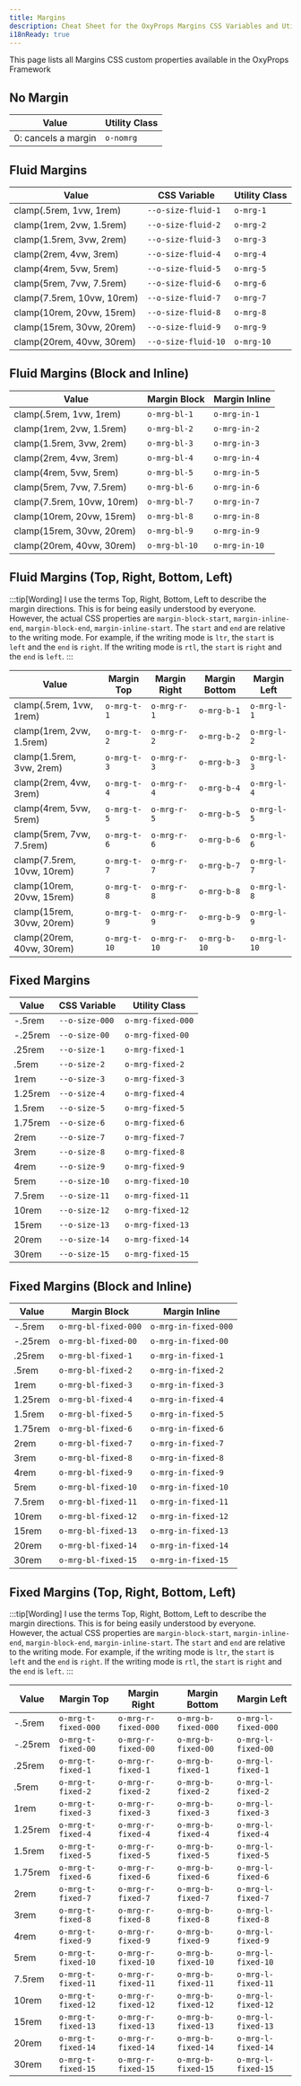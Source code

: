 ```yaml
---
title: Margins
description: Cheat Sheet for the OxyProps Margins CSS Variables and Utility Classes.
i18nReady: true
---
```



This page lists all Margins CSS custom properties available in the OxyProps Framework

## No Margin

| Value               | Utility Class                                            |
| ------------------- | -------------------------------------------------------- |
| 0: cancels a margin | <ClipboardCopy value="o-nomrg">`o-nomrg`</ClipboardCopy> |

## Fluid Margins

| Value                      | CSS Variable                                                                      | Utility Class                                              |
| -------------------------- | --------------------------------------------------------------------------------- | ---------------------------------------------------------- |
| clamp(.5rem, 1vw, 1rem)    | <ClipboardCopy value="var(--o-size-fluid-1)">`--o-size-fluid-1`</ClipboardCopy>   | <ClipboardCopy value="o-mrg-1">`o-mrg-1`</ClipboardCopy>   |
| clamp(1rem, 2vw, 1.5rem)   | <ClipboardCopy value="var(--o-size-fluid-2)">`--o-size-fluid-2`</ClipboardCopy>   | <ClipboardCopy value="o-mrg-2">`o-mrg-2`</ClipboardCopy>   |
| clamp(1.5rem, 3vw, 2rem)   | <ClipboardCopy value="var(--o-size-fluid-3)">`--o-size-fluid-3`</ClipboardCopy>   | <ClipboardCopy value="o-mrg-3">`o-mrg-3`</ClipboardCopy>   |
| clamp(2rem, 4vw, 3rem)     | <ClipboardCopy value="var(--o-size-fluid-4)">`--o-size-fluid-4`</ClipboardCopy>   | <ClipboardCopy value="o-mrg-4">`o-mrg-4`</ClipboardCopy>   |
| clamp(4rem, 5vw, 5rem)     | <ClipboardCopy value="var(--o-size-fluid-5)">`--o-size-fluid-5`</ClipboardCopy>   | <ClipboardCopy value="o-mrg-5">`o-mrg-5`</ClipboardCopy>   |
| clamp(5rem, 7vw, 7.5rem)   | <ClipboardCopy value="var(--o-size-fluid-6)">`--o-size-fluid-6`</ClipboardCopy>   | <ClipboardCopy value="o-mrg-6">`o-mrg-6`</ClipboardCopy>   |
| clamp(7.5rem, 10vw, 10rem) | <ClipboardCopy value="var(--o-size-fluid-7)">`--o-size-fluid-7`</ClipboardCopy>   | <ClipboardCopy value="o-mrg-7">`o-mrg-7`</ClipboardCopy>   |
| clamp(10rem, 20vw, 15rem)  | <ClipboardCopy value="var(--o-size-fluid-8)">`--o-size-fluid-8`</ClipboardCopy>   | <ClipboardCopy value="o-mrg-8">`o-mrg-8`</ClipboardCopy>   |
| clamp(15rem, 30vw, 20rem)  | <ClipboardCopy value="var(--o-size-fluid-9)">`--o-size-fluid-9`</ClipboardCopy>   | <ClipboardCopy value="o-mrg-9">`o-mrg-9`</ClipboardCopy>   |
| clamp(20rem, 40vw, 30rem)  | <ClipboardCopy value="var(--o-size-fluid-10)">`--o-size-fluid-10`</ClipboardCopy> | <ClipboardCopy value="o-mrg-10">`o-mrg-10`</ClipboardCopy> |

## Fluid Margins (Block and Inline)

| Value                      | Margin Block                                                     | Margin Inline                                                    |
| -------------------------- | ---------------------------------------------------------------- | ---------------------------------------------------------------- |
| clamp(.5rem, 1vw, 1rem)    | <ClipboardCopy value="o-mrg-bl-1">`o-mrg-bl-1`</ClipboardCopy>   | <ClipboardCopy value="o-mrg-in-1">`o-mrg-in-1`</ClipboardCopy>   |
| clamp(1rem, 2vw, 1.5rem)   | <ClipboardCopy value="o-mrg-bl-2">`o-mrg-bl-2`</ClipboardCopy>   | <ClipboardCopy value="o-mrg-in-2">`o-mrg-in-2`</ClipboardCopy>   |
| clamp(1.5rem, 3vw, 2rem)   | <ClipboardCopy value="o-mrg-bl-3">`o-mrg-bl-3`</ClipboardCopy>   | <ClipboardCopy value="o-mrg-in-3">`o-mrg-in-3`</ClipboardCopy>   |
| clamp(2rem, 4vw, 3rem)     | <ClipboardCopy value="o-mrg-bl-4">`o-mrg-bl-4`</ClipboardCopy>   | <ClipboardCopy value="o-mrg-in-4">`o-mrg-in-4`</ClipboardCopy>   |
| clamp(4rem, 5vw, 5rem)     | <ClipboardCopy value="o-mrg-bl-5">`o-mrg-bl-5`</ClipboardCopy>   | <ClipboardCopy value="o-mrg-in-5">`o-mrg-in-5`</ClipboardCopy>   |
| clamp(5rem, 7vw, 7.5rem)   | <ClipboardCopy value="o-mrg-bl-6">`o-mrg-bl-6`</ClipboardCopy>   | <ClipboardCopy value="o-mrg-in-6">`o-mrg-in-6`</ClipboardCopy>   |
| clamp(7.5rem, 10vw, 10rem) | <ClipboardCopy value="o-mrg-bl-7">`o-mrg-bl-7`</ClipboardCopy>   | <ClipboardCopy value="o-mrg-in-7">`o-mrg-in-7`</ClipboardCopy>   |
| clamp(10rem, 20vw, 15rem)  | <ClipboardCopy value="o-mrg-bl-8">`o-mrg-bl-8`</ClipboardCopy>   | <ClipboardCopy value="o-mrg-in-8">`o-mrg-in-8`</ClipboardCopy>   |
| clamp(15rem, 30vw, 20rem)  | <ClipboardCopy value="o-mrg-bl-9">`o-mrg-bl-9`</ClipboardCopy>   | <ClipboardCopy value="o-mrg-in-9">`o-mrg-in-9`</ClipboardCopy>   |
| clamp(20rem, 40vw, 30rem)  | <ClipboardCopy value="o-mrg-bl-10">`o-mrg-bl-10`</ClipboardCopy> | <ClipboardCopy value="o-mrg-in-10">`o-mrg-in-10`</ClipboardCopy> |

## Fluid Margins (Top, Right, Bottom, Left)

:::tip[Wording]
I use the terms Top, Right, Bottom, Left to describe the margin directions. This is for being easily understood by everyone. However, the actual CSS properties are `margin-block-start`, `margin-inline-end`, `margin-block-end`, `margin-inline-start`. The `start` and `end` are relative to the writing mode. For example, if the writing mode is `ltr`, the `start` is `left` and the `end` is `right`. If the writing mode is `rtl`, the `start` is `right` and the `end` is `left`.
:::

| Value                      | Margin Top                                                     | Margin Right                                                   | Margin Bottom                                                  | Margin Left                                                    |
| -------------------------- | -------------------------------------------------------------- | -------------------------------------------------------------- | -------------------------------------------------------------- | -------------------------------------------------------------- |
| clamp(.5rem, 1vw, 1rem)    | <ClipboardCopy value="o-mrg-t-1">`o-mrg-t-1`</ClipboardCopy>   | <ClipboardCopy value="o-mrg-r-1">`o-mrg-r-1`</ClipboardCopy>   | <ClipboardCopy value="o-mrg-b-1">`o-mrg-b-1`</ClipboardCopy>   | <ClipboardCopy value="o-mrg-l-1">`o-mrg-l-1`</ClipboardCopy>   |
| clamp(1rem, 2vw, 1.5rem)   | <ClipboardCopy value="o-mrg-t-2">`o-mrg-t-2`</ClipboardCopy>   | <ClipboardCopy value="o-mrg-r-2">`o-mrg-r-2`</ClipboardCopy>   | <ClipboardCopy value="o-mrg-b-2">`o-mrg-b-2`</ClipboardCopy>   | <ClipboardCopy value="o-mrg-l-2">`o-mrg-l-2`</ClipboardCopy>   |
| clamp(1.5rem, 3vw, 2rem)   | <ClipboardCopy value="o-mrg-t-3">`o-mrg-t-3`</ClipboardCopy>   | <ClipboardCopy value="o-mrg-r-3">`o-mrg-r-3`</ClipboardCopy>   | <ClipboardCopy value="o-mrg-b-3">`o-mrg-b-3`</ClipboardCopy>   | <ClipboardCopy value="o-mrg-l-3">`o-mrg-l-3`</ClipboardCopy>   |
| clamp(2rem, 4vw, 3rem)     | <ClipboardCopy value="o-mrg-t-4">`o-mrg-t-4`</ClipboardCopy>   | <ClipboardCopy value="o-mrg-r-4">`o-mrg-r-4`</ClipboardCopy>   | <ClipboardCopy value="o-mrg-b-4">`o-mrg-b-4`</ClipboardCopy>   | <ClipboardCopy value="o-mrg-l-4">`o-mrg-l-4`</ClipboardCopy>   |
| clamp(4rem, 5vw, 5rem)     | <ClipboardCopy value="o-mrg-t-5">`o-mrg-t-5`</ClipboardCopy>   | <ClipboardCopy value="o-mrg-r-5">`o-mrg-r-5`</ClipboardCopy>   | <ClipboardCopy value="o-mrg-b-5">`o-mrg-b-5`</ClipboardCopy>   | <ClipboardCopy value="o-mrg-l-5">`o-mrg-l-5`</ClipboardCopy>   |
| clamp(5rem, 7vw, 7.5rem)   | <ClipboardCopy value="o-mrg-t-6">`o-mrg-t-6`</ClipboardCopy>   | <ClipboardCopy value="o-mrg-r-6">`o-mrg-r-6`</ClipboardCopy>   | <ClipboardCopy value="o-mrg-b-6">`o-mrg-b-6`</ClipboardCopy>   | <ClipboardCopy value="o-mrg-l-6">`o-mrg-l-6`</ClipboardCopy>   |
| clamp(7.5rem, 10vw, 10rem) | <ClipboardCopy value="o-mrg-t-7">`o-mrg-t-7`</ClipboardCopy>   | <ClipboardCopy value="o-mrg-r-7">`o-mrg-r-7`</ClipboardCopy>   | <ClipboardCopy value="o-mrg-b-7">`o-mrg-b-7`</ClipboardCopy>   | <ClipboardCopy value="o-mrg-l-7">`o-mrg-l-7`</ClipboardCopy>   |
| clamp(10rem, 20vw, 15rem)  | <ClipboardCopy value="o-mrg-t-8">`o-mrg-t-8`</ClipboardCopy>   | <ClipboardCopy value="o-mrg-r-8">`o-mrg-r-8`</ClipboardCopy>   | <ClipboardCopy value="o-mrg-b-8">`o-mrg-b-8`</ClipboardCopy>   | <ClipboardCopy value="o-mrg-l-8">`o-mrg-l-8`</ClipboardCopy>   |
| clamp(15rem, 30vw, 20rem)  | <ClipboardCopy value="o-mrg-t-9">`o-mrg-t-9`</ClipboardCopy>   | <ClipboardCopy value="o-mrg-r-9">`o-mrg-r-9`</ClipboardCopy>   | <ClipboardCopy value="o-mrg-b-9">`o-mrg-b-9`</ClipboardCopy>   | <ClipboardCopy value="o-mrg-l-9">`o-mrg-l-9`</ClipboardCopy>   |
| clamp(20rem, 40vw, 30rem)  | <ClipboardCopy value="o-mrg-t-10">`o-mrg-t-10`</ClipboardCopy> | <ClipboardCopy value="o-mrg-r-10">`o-mrg-r-10`</ClipboardCopy> | <ClipboardCopy value="o-mrg-b-10">`o-mrg-b-10`</ClipboardCopy> | <ClipboardCopy value="o-mrg-l-10">`o-mrg-l-10`</ClipboardCopy> |

## Fixed Margins

| Value   | CSS Variable                                                            | Utility Class                                                            |
| ------- | ----------------------------------------------------------------------- | ------------------------------------------------------------------------ |
| -.5rem  | <ClipboardCopy value="var(--o-size-000)">`--o-size-000`</ClipboardCopy> | <ClipboardCopy value="o-mrg-fixed-000">`o-mrg-fixed-000`</ClipboardCopy> |
| -.25rem | <ClipboardCopy value="var(--o-size-00)">`--o-size-00`</ClipboardCopy>   | <ClipboardCopy value="o-mrg-fixed-00">`o-mrg-fixed-00`</ClipboardCopy>   |
| .25rem  | <ClipboardCopy value="var(--o-size-1)">`--o-size-1`</ClipboardCopy>     | <ClipboardCopy value="o-mrg-fixed-1">`o-mrg-fixed-1`</ClipboardCopy>     |
| .5rem   | <ClipboardCopy value="var(--o-size-2)">`--o-size-2`</ClipboardCopy>     | <ClipboardCopy value="o-mrg-fixed-2">`o-mrg-fixed-2`</ClipboardCopy>     |
| 1rem    | <ClipboardCopy value="var(--o-size-3)">`--o-size-3`</ClipboardCopy>     | <ClipboardCopy value="o-mrg-fixed-3">`o-mrg-fixed-3`</ClipboardCopy>     |
| 1.25rem | <ClipboardCopy value="var(--o-size-4)">`--o-size-4`</ClipboardCopy>     | <ClipboardCopy value="o-mrg-fixed-4">`o-mrg-fixed-4`</ClipboardCopy>     |
| 1.5rem  | <ClipboardCopy value="var(--o-size-5)">`--o-size-5`</ClipboardCopy>     | <ClipboardCopy value="o-mrg-fixed-5">`o-mrg-fixed-5`</ClipboardCopy>     |
| 1.75rem | <ClipboardCopy value="var(--o-size-6)">`--o-size-6`</ClipboardCopy>     | <ClipboardCopy value="o-mrg-fixed-6">`o-mrg-fixed-6`</ClipboardCopy>     |
| 2rem    | <ClipboardCopy value="var(--o-size-7)">`--o-size-7`</ClipboardCopy>     | <ClipboardCopy value="o-mrg-fixed-7">`o-mrg-fixed-7`</ClipboardCopy>     |
| 3rem    | <ClipboardCopy value="var(--o-size-8)">`--o-size-8`</ClipboardCopy>     | <ClipboardCopy value="o-mrg-fixed-8">`o-mrg-fixed-8`</ClipboardCopy>     |
| 4rem    | <ClipboardCopy value="var(--o-size-9)">`--o-size-9`</ClipboardCopy>     | <ClipboardCopy value="o-mrg-fixed-9">`o-mrg-fixed-9`</ClipboardCopy>     |
| 5rem    | <ClipboardCopy value="var(--o-size-10)">`--o-size-10`</ClipboardCopy>   | <ClipboardCopy value="o-mrg-fixed-10">`o-mrg-fixed-10`</ClipboardCopy>   |
| 7.5rem  | <ClipboardCopy value="var(--o-size-11)">`--o-size-11`</ClipboardCopy>   | <ClipboardCopy value="o-mrg-fixed-11">`o-mrg-fixed-11`</ClipboardCopy>   |
| 10rem   | <ClipboardCopy value="var(--o-size-12)">`--o-size-12`</ClipboardCopy>   | <ClipboardCopy value="o-mrg-fixed-12">`o-mrg-fixed-12`</ClipboardCopy>   |
| 15rem   | <ClipboardCopy value="var(--o-size-13)">`--o-size-13`</ClipboardCopy>   | <ClipboardCopy value="o-mrg-fixed-13">`o-mrg-fixed-13`</ClipboardCopy>   |
| 20rem   | <ClipboardCopy value="var(--o-size-14)">`--o-size-14`</ClipboardCopy>   | <ClipboardCopy value="o-mrg-fixed-14">`o-mrg-fixed-14`</ClipboardCopy>   |
| 30rem   | <ClipboardCopy value="var(--o-size-15)">`--o-size-15`</ClipboardCopy>   | <ClipboardCopy value="o-mrg-fixed-15">`o-mrg-fixed-15`</ClipboardCopy>   |

## Fixed Margins (Block and Inline)

| Value   | Margin Block                                                                   | Margin Inline                                                                  |
| ------- | ------------------------------------------------------------------------------ | ------------------------------------------------------------------------------ |
| -.5rem  | <ClipboardCopy value="o-mrg-bl-fixed-000">`o-mrg-bl-fixed-000`</ClipboardCopy> | <ClipboardCopy value="o-mrg-in-fixed-000">`o-mrg-in-fixed-000`</ClipboardCopy> |
| -.25rem | <ClipboardCopy value="o-mrg-bl-fixed-00">`o-mrg-bl-fixed-00`</ClipboardCopy>   | <ClipboardCopy value="o-mrg-in-fixed-00">`o-mrg-in-fixed-00`</ClipboardCopy>   |
| .25rem  | <ClipboardCopy value="o-mrg-bl-fixed-1">`o-mrg-bl-fixed-1`</ClipboardCopy>     | <ClipboardCopy value="o-mrg-in-fixed-1">`o-mrg-in-fixed-1`</ClipboardCopy>     |
| .5rem   | <ClipboardCopy value="o-mrg-bl-fixed-2">`o-mrg-bl-fixed-2`</ClipboardCopy>     | <ClipboardCopy value="o-mrg-in-fixed-2">`o-mrg-in-fixed-2`</ClipboardCopy>     |
| 1rem    | <ClipboardCopy value="o-mrg-bl-fixed-3">`o-mrg-bl-fixed-3`</ClipboardCopy>     | <ClipboardCopy value="o-mrg-in-fixed-3">`o-mrg-in-fixed-3`</ClipboardCopy>     |
| 1.25rem | <ClipboardCopy value="o-mrg-bl-fixed-4">`o-mrg-bl-fixed-4`</ClipboardCopy>     | <ClipboardCopy value="o-mrg-in-fixed-4">`o-mrg-in-fixed-4`</ClipboardCopy>     |
| 1.5rem  | <ClipboardCopy value="o-mrg-bl-fixed-5">`o-mrg-bl-fixed-5`</ClipboardCopy>     | <ClipboardCopy value="o-mrg-in-fixed-5">`o-mrg-in-fixed-5`</ClipboardCopy>     |
| 1.75rem | <ClipboardCopy value="o-mrg-bl-fixed-6">`o-mrg-bl-fixed-6`</ClipboardCopy>     | <ClipboardCopy value="o-mrg-in-fixed-6">`o-mrg-in-fixed-6`</ClipboardCopy>     |
| 2rem    | <ClipboardCopy value="o-mrg-bl-fixed-7">`o-mrg-bl-fixed-7`</ClipboardCopy>     | <ClipboardCopy value="o-mrg-in-fixed-7">`o-mrg-in-fixed-7`</ClipboardCopy>     |
| 3rem    | <ClipboardCopy value="o-mrg-bl-fixed-8">`o-mrg-bl-fixed-8`</ClipboardCopy>     | <ClipboardCopy value="o-mrg-in-fixed-8">`o-mrg-in-fixed-8`</ClipboardCopy>     |
| 4rem    | <ClipboardCopy value="o-mrg-bl-fixed-9">`o-mrg-bl-fixed-9`</ClipboardCopy>     | <ClipboardCopy value="o-mrg-in-fixed-9">`o-mrg-in-fixed-9`</ClipboardCopy>     |
| 5rem    | <ClipboardCopy value="o-mrg-bl-fixed-10">`o-mrg-bl-fixed-10`</ClipboardCopy>   | <ClipboardCopy value="o-mrg-in-fixed-10">`o-mrg-in-fixed-10`</ClipboardCopy>   |
| 7.5rem  | <ClipboardCopy value="o-mrg-bl-fixed-11">`o-mrg-bl-fixed-11`</ClipboardCopy>   | <ClipboardCopy value="o-mrg-in-fixed-11">`o-mrg-in-fixed-11`</ClipboardCopy>   |
| 10rem   | <ClipboardCopy value="o-mrg-bl-fixed-12">`o-mrg-bl-fixed-12`</ClipboardCopy>   | <ClipboardCopy value="o-mrg-in-fixed-12">`o-mrg-in-fixed-12`</ClipboardCopy>   |
| 15rem   | <ClipboardCopy value="o-mrg-bl-fixed-13">`o-mrg-bl-fixed-13`</ClipboardCopy>   | <ClipboardCopy value="o-mrg-in-fixed-13">`o-mrg-in-fixed-13`</ClipboardCopy>   |
| 20rem   | <ClipboardCopy value="o-mrg-bl-fixed-14">`o-mrg-bl-fixed-14`</ClipboardCopy>   | <ClipboardCopy value="o-mrg-in-fixed-14">`o-mrg-in-fixed-14`</ClipboardCopy>   |
| 30rem   | <ClipboardCopy value="o-mrg-bl-fixed-15">`o-mrg-bl-fixed-15`</ClipboardCopy>   | <ClipboardCopy value="o-mrg-in-fixed-15">`o-mrg-in-fixed-15`</ClipboardCopy>   |

## Fixed Margins (Top, Right, Bottom, Left)

:::tip[Wording]
I use the terms Top, Right, Bottom, Left to describe the margin directions. This is for being easily understood by everyone. However, the actual CSS properties are `margin-block-start`, `margin-inline-end`, `margin-block-end`, `margin-inline-start`. The `start` and `end` are relative to the writing mode. For example, if the writing mode is `ltr`, the `start` is `left` and the `end` is `right`. If the writing mode is `rtl`, the `start` is `right` and the `end` is `left`.
:::

| Value   | Margin Top                                                                   | Margin Right                                                                 | Margin Bottom                                                                | Margin Left                                                                  |
| ------- | ---------------------------------------------------------------------------- | ---------------------------------------------------------------------------- | ---------------------------------------------------------------------------- | ---------------------------------------------------------------------------- |
| -.5rem  | <ClipboardCopy value="o-mrg-t-fixed-000">`o-mrg-t-fixed-000`</ClipboardCopy> | <ClipboardCopy value="o-mrg-r-fixed-000">`o-mrg-r-fixed-000`</ClipboardCopy> | <ClipboardCopy value="o-mrg-b-fixed-000">`o-mrg-b-fixed-000`</ClipboardCopy> | <ClipboardCopy value="o-mrg-l-fixed-000">`o-mrg-l-fixed-000`</ClipboardCopy> |
| -.25rem | <ClipboardCopy value="o-mrg-t-fixed-00">`o-mrg-t-fixed-00`</ClipboardCopy>   | <ClipboardCopy value="o-mrg-r-fixed-00">`o-mrg-r-fixed-00`</ClipboardCopy>   | <ClipboardCopy value="o-mrg-b-fixed-00">`o-mrg-b-fixed-00`</ClipboardCopy>   | <ClipboardCopy value="o-mrg-l-fixed-00">`o-mrg-l-fixed-00`</ClipboardCopy>   |
| .25rem  | <ClipboardCopy value="o-mrg-t-fixed-1">`o-mrg-t-fixed-1`</ClipboardCopy>     | <ClipboardCopy value="o-mrg-r-fixed-1">`o-mrg-r-fixed-1`</ClipboardCopy>     | <ClipboardCopy value="o-mrg-b-fixed-1">`o-mrg-b-fixed-1`</ClipboardCopy>     | <ClipboardCopy value="o-mrg-l-fixed-1">`o-mrg-l-fixed-1`</ClipboardCopy>     |
| .5rem   | <ClipboardCopy value="o-mrg-t-fixed-2">`o-mrg-t-fixed-2`</ClipboardCopy>     | <ClipboardCopy value="o-mrg-r-fixed-2">`o-mrg-r-fixed-2`</ClipboardCopy>     | <ClipboardCopy value="o-mrg-b-fixed-2">`o-mrg-b-fixed-2`</ClipboardCopy>     | <ClipboardCopy value="o-mrg-l-fixed-2">`o-mrg-l-fixed-2`</ClipboardCopy>     |
| 1rem    | <ClipboardCopy value="o-mrg-t-fixed-3">`o-mrg-t-fixed-3`</ClipboardCopy>     | <ClipboardCopy value="o-mrg-r-fixed-3">`o-mrg-r-fixed-3`</ClipboardCopy>     | <ClipboardCopy value="o-mrg-b-fixed-3">`o-mrg-b-fixed-3`</ClipboardCopy>     | <ClipboardCopy value="o-mrg-l-fixed-3">`o-mrg-l-fixed-3`</ClipboardCopy>     |
| 1.25rem | <ClipboardCopy value="o-mrg-t-fixed-4">`o-mrg-t-fixed-4`</ClipboardCopy>     | <ClipboardCopy value="o-mrg-r-fixed-4">`o-mrg-r-fixed-4`</ClipboardCopy>     | <ClipboardCopy value="o-mrg-b-fixed-4">`o-mrg-b-fixed-4`</ClipboardCopy>     | <ClipboardCopy value="o-mrg-l-fixed-4">`o-mrg-l-fixed-4`</ClipboardCopy>     |
| 1.5rem  | <ClipboardCopy value="o-mrg-t-fixed-5">`o-mrg-t-fixed-5`</ClipboardCopy>     | <ClipboardCopy value="o-mrg-r-fixed-5">`o-mrg-r-fixed-5`</ClipboardCopy>     | <ClipboardCopy value="o-mrg-b-fixed-5">`o-mrg-b-fixed-5`</ClipboardCopy>     | <ClipboardCopy value="o-mrg-l-fixed-5">`o-mrg-l-fixed-5`</ClipboardCopy>     |
| 1.75rem | <ClipboardCopy value="o-mrg-t-fixed-6">`o-mrg-t-fixed-6`</ClipboardCopy>     | <ClipboardCopy value="o-mrg-r-fixed-6">`o-mrg-r-fixed-6`</ClipboardCopy>     | <ClipboardCopy value="o-mrg-b-fixed-6">`o-mrg-b-fixed-6`</ClipboardCopy>     | <ClipboardCopy value="o-mrg-l-fixed-6">`o-mrg-l-fixed-6`</ClipboardCopy>     |
| 2rem    | <ClipboardCopy value="o-mrg-t-fixed-7">`o-mrg-t-fixed-7`</ClipboardCopy>     | <ClipboardCopy value="o-mrg-r-fixed-7">`o-mrg-r-fixed-7`</ClipboardCopy>     | <ClipboardCopy value="o-mrg-b-fixed-7">`o-mrg-b-fixed-7`</ClipboardCopy>     | <ClipboardCopy value="o-mrg-l-fixed-7">`o-mrg-l-fixed-7`</ClipboardCopy>     |
| 3rem    | <ClipboardCopy value="o-mrg-t-fixed-8">`o-mrg-t-fixed-8`</ClipboardCopy>     | <ClipboardCopy value="o-mrg-r-fixed-8">`o-mrg-r-fixed-8`</ClipboardCopy>     | <ClipboardCopy value="o-mrg-b-fixed-8">`o-mrg-b-fixed-8`</ClipboardCopy>     | <ClipboardCopy value="o-mrg-l-fixed-8">`o-mrg-l-fixed-8`</ClipboardCopy>     |
| 4rem    | <ClipboardCopy value="o-mrg-t-fixed-9">`o-mrg-t-fixed-9`</ClipboardCopy>     | <ClipboardCopy value="o-mrg-r-fixed-9">`o-mrg-r-fixed-9`</ClipboardCopy>     | <ClipboardCopy value="o-mrg-b-fixed-9">`o-mrg-b-fixed-9`</ClipboardCopy>     | <ClipboardCopy value="o-mrg-l-fixed-9">`o-mrg-l-fixed-9`</ClipboardCopy>     |
| 5rem    | <ClipboardCopy value="o-mrg-t-fixed-10">`o-mrg-t-fixed-10`</ClipboardCopy>   | <ClipboardCopy value="o-mrg-r-fixed-10">`o-mrg-r-fixed-10`</ClipboardCopy>   | <ClipboardCopy value="o-mrg-b-fixed-10">`o-mrg-b-fixed-10`</ClipboardCopy>   | <ClipboardCopy value="o-mrg-l-fixed-10">`o-mrg-l-fixed-10`</ClipboardCopy>   |
| 7.5rem  | <ClipboardCopy value="o-mrg-t-fixed-11">`o-mrg-t-fixed-11`</ClipboardCopy>   | <ClipboardCopy value="o-mrg-r-fixed-11">`o-mrg-r-fixed-11`</ClipboardCopy>   | <ClipboardCopy value="o-mrg-b-fixed-11">`o-mrg-b-fixed-11`</ClipboardCopy>   | <ClipboardCopy value="o-mrg-l-fixed-11">`o-mrg-l-fixed-11`</ClipboardCopy>   |
| 10rem   | <ClipboardCopy value="o-mrg-t-fixed-12">`o-mrg-t-fixed-12`</ClipboardCopy>   | <ClipboardCopy value="o-mrg-r-fixed-12">`o-mrg-r-fixed-12`</ClipboardCopy>   | <ClipboardCopy value="o-mrg-b-fixed-12">`o-mrg-b-fixed-12`</ClipboardCopy>   | <ClipboardCopy value="o-mrg-l-fixed-12">`o-mrg-l-fixed-12`</ClipboardCopy>   |
| 15rem   | <ClipboardCopy value="o-mrg-t-fixed-13">`o-mrg-t-fixed-13`</ClipboardCopy>   | <ClipboardCopy value="o-mrg-r-fixed-13">`o-mrg-r-fixed-13`</ClipboardCopy>   | <ClipboardCopy value="o-mrg-b-fixed-13">`o-mrg-b-fixed-13`</ClipboardCopy>   | <ClipboardCopy value="o-mrg-l-fixed-13">`o-mrg-l-fixed-13`</ClipboardCopy>   |
| 20rem   | <ClipboardCopy value="o-mrg-t-fixed-14">`o-mrg-t-fixed-14`</ClipboardCopy>   | <ClipboardCopy value="o-mrg-r-fixed-14">`o-mrg-r-fixed-14`</ClipboardCopy>   | <ClipboardCopy value="o-mrg-b-fixed-14">`o-mrg-b-fixed-14`</ClipboardCopy>   | <ClipboardCopy value="o-mrg-l-fixed-14">`o-mrg-l-fixed-14`</ClipboardCopy>   |
| 30rem   | <ClipboardCopy value="o-mrg-t-fixed-15">`o-mrg-t-fixed-15`</ClipboardCopy>   | <ClipboardCopy value="o-mrg-r-fixed-15">`o-mrg-r-fixed-15`</ClipboardCopy>   | <ClipboardCopy value="o-mrg-b-fixed-15">`o-mrg-b-fixed-15`</ClipboardCopy>   | <ClipboardCopy value="o-mrg-l-fixed-15">`o-mrg-l-fixed-15`</ClipboardCopy>   |
